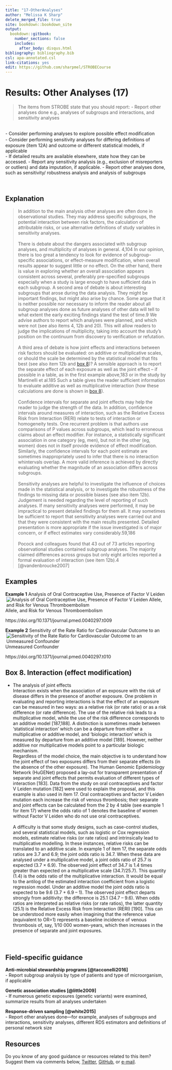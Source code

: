 ---
title: "17-OtherAnalyses"
author: "Melissa K Sharp"
delete_merged_file: true
site: bookdown::bookdown_site
output:
  bookdown::gitbook:
    number_sections: false 
    includes: 
      after_body: disqus.html
bibliography: bibliography.bib
csl: apa-annotated.csl
link-citations: yes
edit: https://github.com/sharpmel/STROBECourse
---

# Results: Other Analyses (17)
> The items from STROBE state that you should report: 
-	Report other analyses done e.g., analyses of subgroups and interactions, and sensitivity analyses

</br> 
-	Consider performing analyses to explore possible effect modiﬁcation  
-	Consider performing sensitivity analyses for differing deﬁnitions of exposure (item 12A) and outcome or different statistical models, if applicable  
-	If detailed results are available elsewhere, state how they can be accessed.
-	Report any sensitivity analysis (e.g., exclusion of misreporters or outliers) and data imputation, if applicable.
-	Report other analyses done, such as sensitivity/ robustness analysis and analysis of subgroups

</br> 

## Explanation  
> In addition to the main analysis other analyses are often done in observational studies. They may address specific subgroups, the potential interaction between risk factors, the calculation of attributable risks, or use alternative definitions of study variables in sensitivity analyses.  
</br>
There is debate about the dangers associated with subgroup analyses, and multiplicity of analyses in general. 4,104 In our opinion, there is too great a tendency to look for evidence of subgroup-specific associations, or effect-measure modification, when overall results appear to suggest little or no effect. On the other hand, there is value in exploring  whether an overall association appears consistent across several, preferably pre-specified subgroups especially when a study is large enough to have sufficient data in each subgroup. A second area of debate is about interesting subgroups that arose during the data analysis. They might be important findings, but might also arise by chance. Some argue that it is neither possible nor necessary to inform the reader about all subgroup analyses done as future analyses of other data will tell to what extent the early exciting findings stand the test of time.9 We advise authors to report which analyses were planned, and which were not (see also items 4, 12b and 20). This will allow readers to judge the implications of multiplicity, taking into account the study’s position on the continuum from discovery to verification or refutation.  
</br>
A third area of debate is how joint effects and interactions between risk factors should be evaluated: on additive or  multiplicative scales, or should the scale be determined by the statistical model that fits best (see also item 12b and [box 8][Box 8. Interaction (effect modification) ])? A sensible approach is to report the separate effect of each exposure as well as the joint effect – if possible in a table, as in the first example above,183 or in the study by Martinelli et al.185 Such a table gives the reader sufficient information to evaluate additive as well as multiplicative interaction (how these calculations are done is shown in [box 8][Box 8. Interaction (effect modification)]).  
</br>
Confidence intervals for separate and joint effects may help the reader to judge the strength of the data. In addition, confidence intervals around measures of interaction, such as the Relative Excess Risk from Interaction (RERI) relate to tests of interaction or homogeneity tests. One recurrent problem is that authors use comparisons of P values across subgroups, which lead to erroneous claims about an effect modifier. For instance, a statistically significant association in one category (eg, men), but not in the other (eg, women) does not in itself provide evidence of effect modification. Similarly, the confidence intervals for each point estimate are sometimes inappropriately used to infer that there is no interaction whintervals overlap. A more valid inference is achieved by directly evaluating whether the magnitude of an association differs across subgroups.  
</br>
Sensitivity analyses are helpful to investigate the influence of choices made in the statistical analysis, or to investigate the robustness of the findings to missing data or possible biases (see also item 12b). Judgement is needed regarding the level of reporting of such analyses. If many sensitivity analyses were performed, it may be impractical to present detailed findings for them all. It may sometimes be sufficient to report that sensitivity analyses were carried out and that they were consistent with the main results presented. Detailed presentation is more appropriate if the issue investigated is of major concern, or if effect estimates vary considerably.59,186  
</br>
Pocock and colleagues found that 43 out of 73 articles reporting observational studies contained subgroup analyses. The majority claimed differences across groups but only eight articles reported a formal evaluation of interaction (see item 12b).4 [@vandenbroucke2007]  

## Examples  
**Example 1**
<img align="right" src="images/17ex1.png" style="float:right" alt="Analysis of Oral Contraceptive Use, Presence of Factor V Leiden Allele, and Risk for Venous Thromboembolism">
Analysis of Oral Contraceptive Use, Presence of Factor V Leiden Allele, and Risk for Venous Thromboembolism

https://doi.org/10.1371/journal.pmed.0040297.t009

**Example 2**
<img align="right" src="images/17ex2.png" style="float:right" alt="Sensitivity of the Rate Ratio for Cardiovascular Outcome to an Unmeasured Confounder">
Sensitivity of the Rate Ratio for Cardiovascular Outcome to an Unmeasured Confounder

https://doi.org/10.1371/journal.pmed.0040297.t010

## Box 8. Interaction (effect modification)  
- The analysis of joint effects  
Interaction exists when the association of an exposure with the risk of disease differs in the presence of another exposure. One problem in evaluating and reporting interactions is that the effect of an exposure can be measured in two ways: as a relative risk (or rate ratio) or as a risk difference (or rate difference). The use of the relative risk leads to a multiplicative model, while the use of the risk difference corresponds to an additive model [187,188]. A distinction is sometimes made between ‘statistical interaction' which can be a departure from either a multiplicative or additive model, and ‘biologic interaction' which is measured by departure from an additive model [189]. However, neither additive nor multiplicative models point to a particular biologic mechanism. </br>
Regardless of the model choice, the main objective is to understand how the joint effect of two exposures differs from their separate effects (in the absence of the other exposure). The Human Genomic Epidemiology Network (HuGENet) proposed a lay-out for transparent presentation of separate and joint effects that permits evaluation of different types of interaction [183]. Data from the study on oral contraceptives and factor V Leiden mutation [182] were used to explain the proposal, and this example is also used in item 17. Oral contraceptives and factor V Leiden mutation each increase the risk of venous thrombosis; their separate and joint effects can be calculated from the 2 by 4 table (see example 1 for item 17) where the odds ratio of 1 denotes the baseline of women without Factor V Leiden who do not use oral contraceptives.  
</br>
A difficulty is that some study designs, such as case-control studies, and several statistical models, such as logistic or Cox regression models, estimate relative risks (or rate ratios) and intrinsically lead to multiplicative modelling. In these instances, relative risks can be translated to an additive scale. In example 1 of item 17, the separate odds ratios are 3.7 and 6.9; the joint odds ratio is 34.7. When these data are analysed under a multiplicative model, a joint odds ratio of 25.7 is expected (3.7 × 6.9). The observed joint effect of 34.7 is 1.4 times greater than expected on a multiplicative scale (34.7/25.7). This quantity (1.4) is the odds ratio of the multiplicative interaction. It would be equal to the antilog of the estimated interaction coefficient from a logistic regression model. Under an additive model the joint odds ratio is expected to be 9.6 (3.7 + 6.9 – 1). The observed joint effect departs strongly from additivity: the difference is 25.1 (34.7 – 9.6). When odds ratios are interpreted as relative risks (or rate ratios), the latter quantity (25.1) is the Relative Excess Risk from Interaction (RERI) [190]. This can be understood more easily when imagining that the reference value (equivalent to OR=1) represents a baseline incidence of venous thrombosis of, say, 1/10 000 women-years, which then increases in the presence of separate and joint exposures.  
</br></br>

## Field-specific guidance  
**Anti-microbial stewardship programs [@tacconelli2016]**  
- Report subgroup analysis by type of patients and type of microorganism, if applicable  </br>

**Genetic association studies [@little2009]**  
- If numerous genetic exposures (genetic variants) were examined, summarize results from all analyses undertaken  </br>

**Response-driven sampling [@white2015]**  
- Report other analyses done—for example, analyses of subgroups and interactions, sensitivity analyses, different RDS estimators and definitions of personal network size  </br>

## Resources  
Do you know of any good guidance or resources related to this item? Suggest them via comments below, [Twitter](https://twitter.com/sharpmelk), [GitHub](https://github.com/sharpmel/STROBECourse), or [e-mail](mailto:melissaksharp@gmail.com).
</br> 